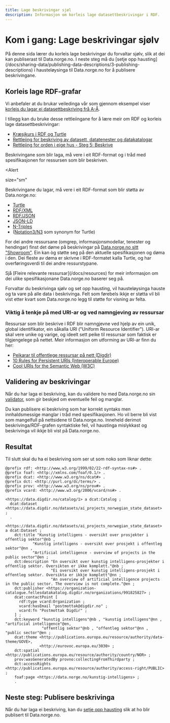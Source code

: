 ```yaml
---
title: Lage beskrivingar sjøl
description: Informasjon om korleis lage datasettbeskrivingar i RDF.
---
```


# Kom i gang: Lage beskrivingar sjølv

<Ingress>
    På denne sida lærer du korleis lage beskrivingar du forvaltar sjølv, slik at dei kan publiserast til Data.norge.no.
    I neste steg må du [setje opp hausting](/docs/sharing-data/publishing-data-descriptions/3-publishing-descriptions) i
    hausteløysinga til Data.norge.no for å publisere beskrivingane.
</Ingress>

## Korleis lage RDF-grafar

Vi anbefaler at du brukar veiledinga vår som gjennom eksempel viser [korleis du lagar ei datasettbeskriving frå A-Å](/docs/sharing-data/how-to-dataset).

I tillegg kan du bruke desse rettleiingane for å lære meir om RDF og korleis lage datasettbeskrivingar:

-   [Kræsjkurs i RDF og Turtle](https://github.com/fellesdatakatalog/sikt-workshop/blob/main/ressurshefte/ressurshefte.md)
-   [Rettleiing for beskriving av datasett, datatenester og datakatalogar](https://informasjonsforvaltning.github.io/veileder-beskrivelse-av-datasett/#beskrivelse-av-datasett)
-   [Rettleiing for orden i eige hus - Steg 5: Beskrive](https://www.digdir.no/informasjonsforvaltning/steg-5-beskrive/2724)

Beskrivingane som blir laga, må vere i eit RDF-format og i tråd med spesifikasjonen for ressursen som blir beskriven.

<Alert
  
  size="sm"
>

Beskrivingane du lagar, må vere i eit RDF-format som blir støtta av Data.norge.no:

-   [Turtle](https://www.w3.org/TR/turtle/)
-   [RDF/XML](https://www.w3.org/TR/rdf-syntax-grammar/)
-   [RDF/JSON](https://www.w3.org/TR/rdf-json/)
-   [JSON-LD](https://www.w3.org/TR/json-ld11/)
-   [N-Triples](https://www.w3.org/TR/n-triples/)
-   ([Notation3/N3](https://www.w3.org/TeamSubmission/n3/) som synonym for Turtle)

</Alert>

For dei andre ressursane (omgrep, informasjonsmodellar, tenester og hendingar) finst det døme på beskrivingar på [Data.norge.no sitt "Showroom"](https://data.norge.no/showroom/overview). Ein kan òg støtte seg på den aktuelle spesifikasjonen og døma i den. Dei fleste av døma er skrivne i RDF-formatet kalla Turtle, og har overføringsverdi til dei andre ressurstypane.

<Alert size='sm'>
    Sjå [Fleire relevante ressursar](/docs/resources) for meir informasjon om dei ulike spesifikasjonane Data.norge.no
    baserer seg på.
</Alert>

Forvaltar du beskrivinga sjølv og set opp hausting, vil hausteløysinga hauste og ta vare på alle data i beskrivinga. Felt som førebels ikkje er støtta vil bli vist etter kvart som Data.norge.no legg til støtte for visning av felta.

### Viktig å tenkje på med URI-ar og ved namngjeving av ressursar

Ressursar som blir beskrive i RDF blir namngjevne ved hjelp av ein unik, global identifikator, ein såkalla URI ("Uniform Resource Identifier"). URI-ar skal vere unike og varige, og ideelt sett peike til ressursar som faktisk er tilgjengelege på nettet. Meir informasjon om utforming av URI-ar finn du her:

-   [Peikarar til offentlege ressursar på nett (Digdir)](https://www.digdir.no/standarder/peikarar-til-offentlege-ressursar-pa-nett/1492)
-   [10 Rules for Persistent URIs (Interoperable Europe)](https://joinup.ec.europa.eu/collection/semic-support-centre/document/10-rules-persistent-uris)
-   [Cool URIs for the Semantic Web (W3C)](https://www.w3.org/TR/cooluris/#semweb)

## Validering av beskrivingar

Når du har laga ei beskriving, kan du validere ho med Data.norge.no sin [validator](https://data.norge.no/validator), som gir beskjed om eventuelle feil og manglar.

Du kan publisere ei beskriving som har korrekt syntaks men innhaldsmessige manglar i tråd med spesifikasjonen. Ho vil berre bli vist som mangelfull på nettsidene til Data.norge.no. Inneheld derimot beskrivinga/RDF-grafen syntaktiske feil, vil haustinga mislykkast og beskrivinga vil ikkje bli vist på Data.norge.no.

## Resultat

Til slutt skal du ha ei beskriving som ser ut som noko som liknar dette:

```turtle
@prefix rdf: <http://www.w3.org/1999/02/22-rdf-syntax-ns#> .
@prefix foaf: <http://xmlns.com/foaf/0.1/> .
@prefix dcat: <http://www.w3.org/ns/dcat#> .
@prefix dct: <http://purl.org/dc/terms/> .
@prefix prov: <http://www.w3.org/ns/prov#> .
@prefix vcard: <http://www.w3.org/2006/vcard/ns#> .

<https://data.digdir.no/catalog/1> a dcat:Catalog ;
  dcat:dataset <https://data.digdir.no/datasets/ai_projects_norwegian_state_dataset> ;
  .

<https://data.digdir.no/datasets/ai_projects_norwegian_state_dataset> a dcat:Dataset ;
    dct:title "Kunstig intelligens - oversikt over prosjekter i offentlig sektor"@nb ,
            "Kunstig intelligens - oversikt over prosjekt i offentleg sektor"@nn ,
            "Artificial intelligence - overview of projects in the public sector"@en ;
    dct:description "En oversikt over kunstig intelligens-prosjekter i offentlig sektor. Oversikten er ikke komplett."@nb ;
                    "Ei oversikt over kunstig intelligens-prosjekt i offentleg sektor. Oversikta er ikkje komplett"@nn ;
                    "An overview of artificial intelligence projects in the public sector. The overview is not complete."@en ;
    dct:publisher <https://organization-catalogue.fellesdatakatalog.digdir.no/organizations/991825827> ;
    dcat:contactPoint [
      rdf:type vcard:Organization ;
      vcard:hasEmail "postmottak@digdir.no" ;
      vcard:fn "Postmottak Digdir" ;
    ] ;
    dct:keyword "kunstig intelligens"@nb , "kunstig intelligens"@nn , "artificial intelligence"@en,
                "offentlig sektor"@nb , "offentleg sektor"@nn , "public sector"@en ;
    dcat:theme <http://publications.europa.eu/resource/authority/data-theme/GOVE>,
               <http://eurovoc.europa.eu/3030> ;
    dct:spatial <http://publications.europa.eu/resource/authority/country/NOR> ;
    prov:wasGeneratedBy provno:collectingFromThirdparty ;
    dct:accessRights <http://publications.europa.eu/resource/authority/access-right/PUBLIC> ;
    foaf:page <https://data.norge.no/kunstig-intelligens> ;
    .
```

## Neste steg: Publisere beskrivinga

Når du har laga ei beskriving, kan du [setje opp hausting](/docs/sharing-data/publishing-data-descriptions/3-publishing-descriptions) slik at ho blir publisert til Data.norge.no.
